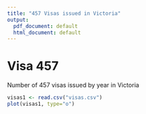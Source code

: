 ```yaml
---
title: "457 Visas issued in Victoria"
output:
  pdf_document: default
  html_document: default
---
```


# Visa 457

Number of 457 visas issued by year in Victoria

```r
visas1 <- read.csv("visas.csv")
plot(visas1, type="o")
```



